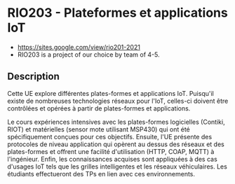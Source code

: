 # RIO203 - Plateformes et applications IoT

-   https://sites.google.com/view/rio201-2021
-   RIO203 is a project of our choice by team of 4-5.

## Description

Cette UE explore différentes plates-formes et applications IoT. Puisqu'il existe de nombreuses technologies réseaux pour l'IoT, celles-ci doivent être contrôlées et opérées à partir de plates-formes et applications.

Le cours expériences intensives avec les plates-formes logicielles (Contiki, RIOT) et matérielles (sensor mote utilisant MSP430) qui ont été spécifiquement conçues pour ces objectifs. Ensuite, l'UE présente des protocoles de niveau application qui opèrent au dessus des réseaux et des plates-formes et offrent une facilité d'utilisation (HTTP, COAP, MQTT) à l'ingénieur. Enfin, les connaissances acquises sont appliquées à des cas d'usages IoT tels que les grilles intelligentes et les réseaux véhiculaires. Les étudiants effectueront des TPs en lien avec ces environnements.
